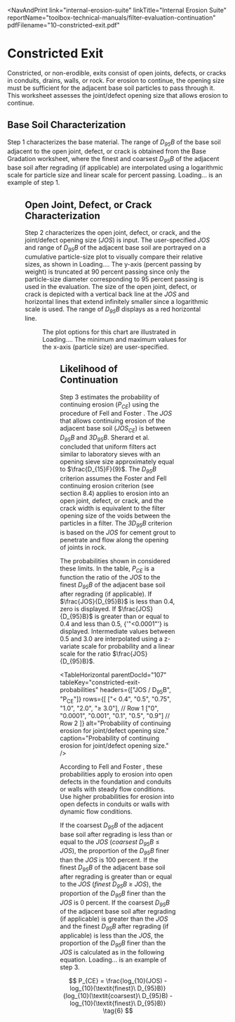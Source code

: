 
<NavAndPrint 
  link="internal-erosion-suite" 
  linkTitle="Internal Erosion Suite" 
  reportName="toolbox-technical-manuals/filter-evaluation-continuation" 
  pdfFilename="10-constricted-exit.pdf"
></NavAndPrint>

# Constricted Exit

Constricted, or non-erodible, exits consist of open joints, defects, or cracks in conduits, drains, walls, or rock. For erosion to continue, the opening size must be sufficient
for the adjacent base soil particles to pass through it. This worksheet assesses the joint/defect opening size that allows erosion to continue.

## Base Soil Characterization

Step 1 characterizes the base material. The range of _D<sub>95</sub>B_ of the base soil adjacent to the open joint, defect, or crack is obtained from the Base Gradation worksheet,
where the finest and coarsest _D<sub>95</sub>B_ of the adjacent base soil after regrading (if applicable) are interpolated using a logarithmic scale for particle size and linear
scale for percent passing. <span>Loading...</span> is an example of step 1.

<Figure
  parentDocId="107"
  docId="10-constricted-exit.mdx"
  figKey="constricted-exit-base-soil"
  src="figures/toolbox-technical-manuals/filter-evaluation-continuation/figure34.png"
  alt="Step 1 of Constricted Exit worksheet: Base soil characterization."
  caption="Step 1 of Constricted Exit worksheet: Base soil characterization."
/>

## Open Joint, Defect, or Crack Characterization

Step 2 characterizes the open joint, defect, or crack, and the joint/defect opening size (_JOS_) is input. The user-specified _JOS_ and range of _D<sub>95</sub>B_ of the adjacent
base soil are portrayed on a cumulative particle-size plot to visually compare their relative sizes, as shown in <span>Loading...</span>. The
y-axis (percent passing by weight) is truncated at 90 percent passing since only the particle-size diameter corresponding to 95 percent passing is used in the evaluation. The size
of the open joint, defect, or crack is depicted with a vertical back line at the _JOS_ and horizontal lines that extend infinitely smaller since a logarithmic scale is used. The
range of _D<sub>95</sub>B_ displays as a red horizontal line.

<Figure
  parentDocId="107"
  docId="10-constricted-exit.mdx"
  figKey="effective-opening"
  src="figures/toolbox-technical-manuals/filter-evaluation-continuation/figure35.png"
  alt="Step 2 of Constricted Exit worksheet: Effective opening size."
  caption="Step 2 of Constricted Exit worksheet: Effective opening size."
/>

The plot options for this chart are illustrated in <span>Loading...</span>. The minimum and maximum values for the x-axis (particle size) are user-specified.

<Figure
  parentDocId="107"
  docId="10-constricted-exit.mdx"
  figKey="plot-options"
  src="figures/toolbox-technical-manuals/filter-evaluation-continuation/figure36.png"
  alt="Step 2 of Constricted Exit worksheet: Plot options."
  caption="Step 2 of Constricted Exit worksheet: Plot options."
/>

## Likelihood of Continuation

Step 3 estimates the probability of continuing erosion (_P<sub>CE</sub>_) using the procedure of Fell and Foster <Citation citationKey="Toolbox2023" bibFile="/bibliographies/107-bib.json" />.
The _JOS_ that allows continuing erosion of the adjacent base soil (_JOS<sub>CE</sub>_) is between _D<sub>95</sub>B_ and _3D<sub>95</sub>B_. Sherard et al. <Citation citationKey="Sherard1984" bibFile="/bibliographies/107-bib.json" />
concluded that uniform filters act similar to laboratory sieves with an opening sieve size approximately equal to $\frac{D_{15}F}{9}$. The _D<sub>95</sub>B_ criterion assumes the Foster
and Fell <Citation citationKey="FosterFell2001" bibFile="/bibliographies/107-bib.json" /> continuing erosion criterion (see section 8.4) applies to erosion into an open joint, defect, or
crack, and the crack width is equivalent to the filter opening size of the voids between the particles in a filter. The _3D<sub>95</sub>B_ criterion is based on the _JOS_ for cement grout
to penetrate and flow along the opening of joints in rock.

The probabilities shown in <TableReference parentDocId="107" tableKey="constricted-exit-probabilities" /> considered these limits. In the table, _P<sub>CE</sub>_ is a function the ratio of the _JOS_ to the finest _D<sub>95</sub>B_ of the
adjacent base soil after regrading (if applicable). If $\frac{JOS}{D_{95}B}$ is less than 0.4, zero is displayed. If $\frac{JOS}{D_{95}B}$ is greater than or equal to 0.4 and less
than 0.5, {'"<0.0001"'} is displayed. Intermediate values between 0.5 and 3.0 are interpolated using a z-variate scale for probability and a linear scale for the ratio $\frac{JOS}{D_{95}B}$.

<TableHorizontal
parentDocId="107"
tableKey="constricted-exit-probabilities"
headers={["JOS / D<sub>95</sub>B", "P<sub>CE</sub>"]}
rows={[
  ["< 0.4", "0.5", "0.75", "1.0", "2.0", "≥ 3.0"], // Row 1
  ["0", "0.0001", "0.001", "0.1", "0.5", "0.9"] // Row 2
]}
alt="Probability of continuing erosion for joint/defect opening size."
caption="Probability of continuing erosion for joint/defect opening size."
/>

According to Fell and Foster <Citation citationKey="Toolbox2023" bibFile="/bibliographies/107-bib.json" />, these probabilities apply to erosion into open defects in the foundation and conduits
or walls with steady flow conditions. Use higher probabilities for erosion into open defects in conduits or walls with dynamic flow conditions.

If the coarsest _D<sub>95</sub>B_ of the adjacent base soil after regrading is less than or equal to the _JOS_ (_coarsest_ _D<sub>95</sub>B_ ≤ _JOS_), the proportion of the _D<sub>95</sub>B_ finer
than the _JOS_ is 100 percent. If the finest _D<sub>95</sub>B_ of the adjacent base soil after regrading is greater than or equal to the _JOS_ (_finest_ _D<sub>95</sub>B_ ≥ _JOS_), the proportion
of the _D<sub>95</sub>B_ finer than the _JOS_ is 0 percent. If the coarsest _D<sub>95</sub>B_ of the adjacent base soil after regrading (if applicable) is greater than the _JOS_ and the
finest _D<sub>95</sub>B_ after regrading (if applicable) is less than the _JOS_, the proportion of the _D<sub>95</sub>B_ finer than the _JOS_ is calculated as in the following equation. <span>Loading...</span> is an example of step 3.

$$
P_{CE} = \frac{log_{10}(JOS) - log_{10}(\textit{finest}\ D_{95}B)} {log_{10}(\textit{coarsest}\ D_{95}B) - log_{10}(\textit{finest}\ D_{95}B)} \tag{6}
$$

<Figure
  parentDocId="107"
  figKey="CE-probability"
  src="figures/toolbox-technical-manuals/filter-evaluation-continuation/figure37.png"
  alt="Step 3 of Constricted Exit worksheet: Probability of continuing erosion."
  caption="Step 3 of Constricted Exit worksheet: Probability of continuing erosion."
/>

<CitationFootnote />
